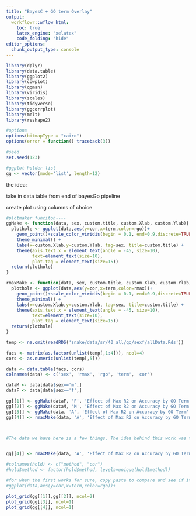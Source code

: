 ```yaml
---
title: "BayesC + GO term Overlay"
output:
  workflowr::wflow_html:
    toc: true
    latex_engine: "xelatex"
    code_folding: "hide"
editor_options:
  chunk_output_type: console
---
```




```r

library(dplyr)
library(data.table)
library(ggplot2)
library(cowplot)
library(qqman)
library(viridis)
library(scales)
library(tidyverse)
library(ggcorrplot)
library(melt)
library(reshape2)

#options
options(bitmapType = "cairo")
options(error = function() traceback(3))

#seed
set.seed(123)

#ggplot holder list
gg <- vector(mode='list', length=12)
```

the idea:
  
  take in data table from end of bayesGo pipeline

create plot using columns of choice

```r
#plotmaker funciton----
ggMake <- function(data, sex, custom.title, custom.Xlab, custom.Ylab){
  plothole <- ggplot(data,aes(y=cor,x=term,color=rgo))+
    geom_point()+scale_color_viridis(begin = 0.1, end=0.9,discrete=TRUE) +
    theme_minimal() +
    labs(x=custom.Xlab,y=custom.Ylab, tag=sex, title=custom.title) +
    theme(axis.text.x = element_text(angle = -45, size=10),
          text=element_text(size=10),
          plot.tag = element_text(size=15))
  return(plothole)
}

rmaxMake <- function(data, sex, custom.title, custom.Xlab, custom.Ylab){
  plothole <- ggplot(data,aes(y=cor,x=term,color=rmax))+
    geom_point()+scale_color_viridis(begin = 0.1, end=0.9,discrete=TRUE) +
    theme_minimal() +
    labs(x=custom.Xlab,y=custom.Ylab, tag=sex, title=custom.title) +
    theme(axis.text.x = element_text(angle = -45, size=10),
          text=element_text(size=10),
          plot.tag = element_text(size=15))
  return(plothole)
}

```


```r
temp <- na.omit(readRDS('snake/data/sr/40_all/go/sexf/allData.Rds'))

facs <- matrix(as.factor(unlist(temp[,1:4])), ncol=4)
cors <- as.numeric(unlist(temp[,5]))

data <- data.table(facs, cors)
colnames(data) <- c('sex', 'rmax', 'rgo', 'term', 'cor')

dataM <- data[data$sex=='m',]
dataF <- data[data$sex=='f',]

gg[[1]] <- ggMake(dataF, 'F', 'Effect of Max R2 on Accuracy by GO Term', 'GO Term', 'Prediction Accuracy')
gg[[2]] <- ggMake(dataM, 'M', 'Effect of Max R2 on Accuracy by GO Term', 'GO Term', 'Prediction Accuracy')
gg[[3]] <- ggMake(data, 'A', 'Effect of Max R2 on Accuracy by GO Term', 'GO Term', 'Prediction Accuracy')
gg[[4]] <- rmaxMake(data, 'A', 'Effect of Max R2 on Accuracy by GO Term', 'GO Term', 'Prediction Accuracy')



#The data we have here is a few things. The idea behind this work was to analyze the effects of GO terms asa Bayesian prior. By using two separate priors, we aset the first one to efffects of the go terms and the second to the ffects of all non go terms. 


gg[[4]] <- rmaxMake(data, 'A', 'Effect of Max R2 on Accuracy by GO Term', 'GO Term', 'Prediction Accuracy')

#colnames(hold) <- c("method", "cor")
#hold$method <- factor(hold$method, levels=unique(hold$method))

#for when the first works for sure, copy paste to compare and see if it mattered at all
#ggplot(data,aes(y=cor,x=term,color=rgo))+

```


```r

plot_grid(gg[[1]],gg[[2]], ncol=2)
plot_grid(gg[[3]], ncol=1)
plot_grid(gg[[4]], ncol=1)
          

```











